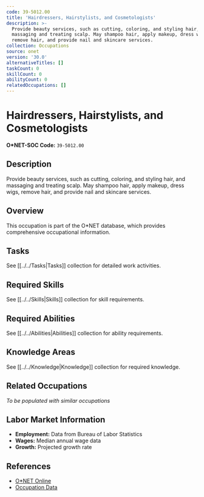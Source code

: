 ```yaml
---
code: 39-5012.00
title: 'Hairdressers, Hairstylists, and Cosmetologists'
description: >-
  Provide beauty services, such as cutting, coloring, and styling hair, and
  massaging and treating scalp. May shampoo hair, apply makeup, dress wigs,
  remove hair, and provide nail and skincare services.
collection: Occupations
source: onet
version: '30.0'
alternativeTitles: []
taskCount: 0
skillCount: 0
abilityCount: 0
relatedOccupations: []
---
```

# Hairdressers, Hairstylists, and Cosmetologists

**O*NET-SOC Code:** `39-5012.00`

## Description

Provide beauty services, such as cutting, coloring, and styling hair, and massaging and treating scalp. May shampoo hair, apply makeup, dress wigs, remove hair, and provide nail and skincare services.

## Overview

This occupation is part of the O*NET database, which provides comprehensive occupational information.

## Tasks

See [[../../Tasks|Tasks]] collection for detailed work activities.

## Required Skills

See [[../../Skills|Skills]] collection for skill requirements.

## Required Abilities

See [[../../Abilities|Abilities]] collection for ability requirements.

## Knowledge Areas

See [[../../Knowledge|Knowledge]] collection for required knowledge.

## Related Occupations

*To be populated with similar occupations*

## Labor Market Information

- **Employment:** Data from Bureau of Labor Statistics
- **Wages:** Median annual wage data
- **Growth:** Projected growth rate

## References

- [O*NET Online](https://www.onetonline.org/link/summary/39-5012.00)
- [Occupation Data](https://www.onetcenter.org/)

